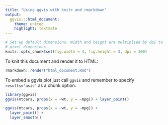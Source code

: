 ```yaml
---
title: "Using ggvis with knitr and rmarkdown"
output:
  ggvis:::html_document:
    theme: united
    highlight: textmate
---
```


```r
# Set up default dimensions. Width and height are multiplied by dpi to get
# pixel dimensions.
knitr::opts_chunk$set(fig.width = 4, fig.height = 3, dpi = 100)
```

To knit this document and render it to HTML:

```r
rmarkdown::render("html_document.Rmd")
```

To embed a ggvis plot just call `ggvis` and remember to specify `results='asis'` as a chunk option:

```r
library(ggvis)
ggvis(mtcars, props(x = ~wt, y = ~mpg)) + layer_point()
```


```r
ggvis(mtcars, props(x = ~wt, y = ~mpg)) +
  layer_point() +
  layer_smooth()
```
